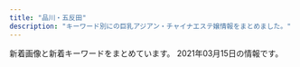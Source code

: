 ```yaml
---
title: "品川・五反田"
description: "キーワード別にの巨乳アジアン・チャイナエステ嬢情報をまとめました。"
---
```


新着画像と新着キーワードをまとめています。
2021年03月15日の情報です。

<DmmAffiliateIns />
<KeywordTable
  shops={
    [
    {
        "name": "\u7f8e\u4f36",
        "station": "JR\u4e94\u53cd\u7530\u99c5\u897f\u53e3",
        "keywords": {
            "87": 4,
            "85": 2,
            "86": 2,
            "E": 8,
            "88": 2
        },
        "img_links": [
            "http://es-mirei.com/images/store/04.jpg",
            "http://es-mirei.com/images/noImg.jpg",
            "http://es-mirei.com/staffPhoto/b20170728165256.jpg",
            "http://es-mirei.com/images/s3Slider1Images/03.jpg",
            "http://es-mirei.com/staffPhoto/s20170728165256.jpg",
            "http://es-mirei.com/staffPhoto/b20180613122502.jpg",
            "http://es-mirei.com/images/store/05.jpg",
            "http://es-mirei.com/staffPhoto/s20170911152114.jpg",
            "http://es-mirei.com/images/returnStaffBtn.png",
            "http://es-mirei.com/images/store/06.jpg",
            "http://es-mirei.com/images/s3Slider1Images/02.jpg",
            "http://es-mirei.com/images/store/01.jpg",
            "http://es-mirei.com/staffPhoto/b20170911152129.jpg",
            "http://es-mirei.com/staffPhoto/s20170728165536.jpg",
            "http://es-mirei.com/images/store/02.jpg",
            "http://es-mirei.com/staffPhoto/b20180209180323.jpg",
            "http://es-mirei.com/staffPhoto/s20170911152129.jpg",
            "http://es-mirei.com/staffPhoto/b20170728165536.jpg",
            "http://es-mirei.com/images/s3Slider1Images/01.jpg",
            "http://es-mirei.com/images/store/03.jpg",
            "http://es-mirei.com/staffPhoto/b20170911152114.jpg",
            "http://es-mirei.com/staffPhoto/s20170728165302.jpg",
            "http://es-mirei.com/staffPhoto/s20180209180323.jpg",
            "http://es-mirei.com/staffPhoto/b20170908125528.jpg",
            "http://es-mirei.com/staffPhoto/s20180613122502.jpg",
            "http://es-mirei.com/staffPhoto/b20170728165302.jpg",
            "http://es-mirei.com/staffPhoto/s20170908125528.jpg"
        ],
        "url": "http://es-mirei.com/"
    },
    {
        "keywords": {},
        "name": "\u30d5\u30ed\u30fc\u30e9",
        "station": "JR\u54c1\u5ddd\u99c5\u9ad8\u8f2a\u53e3",
        "url": "http://f-aroma.info/",
        "img_links": []
    },
    {
        "station": "JR\u4e94\u53cd\u7530\u99c5\u897f\u53e3",
        "keywords": {},
        "name": "\u30ea\u30e9\u30af\u30bc\u30fc\u30b7\u30e7\u30f3\u862d",
        "url": "http://www.relax-cs.com/",
        "img_links": [
            "http://www.relax-cs.com/ncss/nav/nav-005.jpg",
            "http://www.relax-cs.com/ncss/top01.jpg",
            "http://www.relax-cs.com/ncss/nav/nav-003.jpg",
            "http://www.relax-cs.com/ncss/top02-left.jpg",
            "http://www.relax-cs.com/ncss/nav/nav-002.jpg",
            "http://www.relax-cs.com/ncss/staff01.jpg",
            "http://www.relax-cs.com/ncss/nav/nav-004.jpg",
            "http://www.relax-cs.com/ncss/staff02.jpg",
            "http://www.relax-cs.com/ncss/tel.png",
            "http://www.relax-cs.com/ncss/nav/nav-001.jpg",
            "http://www.relax-cs.com/ncss/top03.jpg",
            "http://www.relax-cs.com/ncss/nav/nav-006.jpg"
        ]
    },
    {
        "station": "JR\u4e94\u53cd\u7530\u99c5\u897f\u53e3",
        "keywords": {},
        "name": "\u6708\u306e\u548c",
        "url": "https://tsukiwa.info/",
        "img_links": [
            "https://tsukiwa.info/img/staff/koko3.jpg",
            "https://tsukiwa.info/img/staff/5B1348C8-81C8-4A36-8AF4-201F525E98EC.jpeg",
            "https://tsukiwa.info/img/staff/aya2101.jpg",
            "https://tsukiwa.info/img/staff/1B18DB0C-4C76-4A8F-972F-C1207E0FEBD1.jpeg",
            "https://tsukiwa.info/img/staff/rena01.jpg",
            "https://tsukiwa.info/img/bar_staff.png",
            "https://tsukiwa.info/img/staff/mimi20202.jpg",
            "https://tsukiwa.info/img/pickupGirl.png",
            "https://tsukiwa.info/img/news1.png",
            "https://tsukiwa.info/img/staff/yuri001.jpg",
            "https://tsukiwa.info/img/staff/rumi02.jpg",
            "https://tsukiwa.info/img/QRcode.png",
            "https://tsukiwa.info/img/akusesu-top0.jpg",
            "https://tsukiwa.info/img/bar_gallery.png",
            "https://tsukiwa.info/img/news3.png",
            "https://tsukiwa.info/img/staff/sara242.jpg",
            "https://tsukiwa.info/img/top_map.jpg",
            "https://tsukiwa.info/img/staff/mimi202012.jpg",
            "https://tsukiwa.info/img/staff/rumi04.jpg",
            "https://tsukiwa.info/img/event/camp03.jpg",
            "https://tsukiwa.info/img/staff_top/20201219_2.jpg",
            "https://www.a-side.com/ad/koko/include/banner/koko_200x40.png",
            "https://tsukiwa.info/img/event/20210128.png",
            "https://tsukiwa.info/img/staff/sara241.jpg",
            "https://tsukiwa.info/img/staff_top/20201219_1.jpg",
            "https://tsukiwa.info/img/staff/sara243.jpg",
            "https://tsukiwa.info/img/staff/sara244.jpg",
            "https://tsukiwa.info/img/staff/yuna01.jpg",
            "https://tsukiwa.info/img/staff/no_image.jpg",
            "https://tsukiwa.info/img/staff/mimi01.jpg",
            "https://tsukiwa.info/img/bar_profile.png",
            "https://tsukiwa.info/img/staff/ruru1.jpg"
        ]
    },
    {
        "url": "http://p-fly.work/",
        "keywords": {},
        "station": "JR\u4e94\u53cd\u7530\u99c5\u897f\u53e3",
        "img_links": [
            "http://p-fly.work/staff/yuki.jpg",
            "http://p-fly.work/images/1.jpg",
            "http://p-fly.work/staff/koko.jpg",
            "http://p-fly.work/images/sys2.jpg",
            "http://p-fly.work/staff/sara.jpg",
            "http://p-fly.work/images/tr.jpg",
            "http://p-fly.work/images/mobile.jpg",
            "http://p-fly.work/img/mai1.jpg",
            "http://p-fly.work/images/int2.png",
            "http://p-fly.work/images/12.jpg",
            "http://p-fly.work/images/b3.jpg",
            "http://p-fly.work/images/news.jpg",
            "http://p-fly.work/images/b1.jpg",
            "http://p-fly.work/images/sys4.png",
            "http://p-fly.work/images/b2.jpg",
            "http://p-fly.work/images/sys3.jpg",
            "http://p-fly.work/images/ac1.jpg",
            "http://p-fly.work/images/7.jpg",
            "http://p-fly.work/img/koko1.jpg",
            "http://p-fly.work/images/10.jpg",
            "http://p-fly.work/img/yuyu1.jpg",
            "http://p-fly.work/images/line.png",
            "http://p-fly.work/staff/mai.jpg",
            "http://p-fly.work/images/sys1.jpg",
            "http://p-fly.work/staff/yuyu.jpg",
            "http://p-fly.work/images/interior_t.png",
            "http://p-fly.work/images/head.png",
            "http://p-fly.work/images/staff_t.png",
            "http://p-fly.work/images/int1.jpg",
            "http://p-fly.work/img/sara1.jpg"
        ],
        "name": "\u7d2b\u306e\u8776"
    },
    {
        "url": "https://i-house.aoaoeo.com/",
        "keywords": {},
        "img_links": [],
        "station": "JR\u4e94\u53cd\u7530\u99c5\u897f\u53e3",
        "name": "\u7652\u3057\u30cf\u30a6\u30b9"
    },
    {
        "station": "JR\u4e94\u53cd\u7530\u99c5\u897f\u53e3",
        "url": "http://gotanda.pepper.jp/",
        "name": "\u4e94\u53cd\u7530\u30e1\u30c7\u30a3\u30ab\u30eb\u30a8\u30f3",
        "keywords": {},
        "img_links": [
            "http://gotanda.pepper.jp/m173.jpg",
            "http://gotanda.pepper.jp/20151109231038834554.jpg",
            "http://gotanda.pepper.jp/m02272.jpg",
            "http://gotanda.pepper.jp/m049.png",
            "http://gotanda.pepper.jp/gotanda001.jpg",
            "http://gotanda.pepper.jp/1-01.png",
            "http://gotanda.pepper.jp/m048.png"
        ]
    },
    {
        "station": "JR\u54c1\u5ddd\u99c5\u9ad8\u8f2a\u53e3",
        "keywords": {
            "C": 15
        },
        "url": "http://www.kouroku-este.com/",
        "img_links": [
            "http://www.kouroku-este.com/img/staff/fff/s-fff2.jpg",
            "http://www.kouroku-este.com/img/staff/aaa/aaa1.jpg",
            "http://www.kouroku-este.com/img/staff/bbb/bbb1.jpg",
            "http://www.kouroku-este.com/img/top/listmark1.png",
            "http://www.kouroku-este.com/img/staff/aaa/aaa2.jpg",
            "http://www.kouroku-este.com/img/menu/info_r.jpg",
            "http://www.kouroku-este.com/img/staff/fff/s-fff1.jpg",
            "http://www.kouroku-este.com/img/staff/ggg/ggg1.jpg",
            "http://www.kouroku-este.com/img/staff/eee/s-eee1.jpg",
            "http://www.kouroku-este.com/img/staff/ccc/ccc1.jpg",
            "http://www.kouroku-este.com/img/staff/ccc/ccc2.jpg",
            "http://www.kouroku-este.com/img/system/service02.jpg",
            "http://www.kouroku-este.com/img/system/service01.jpg",
            "http://www.kouroku-este.com/img/staff/eee/s-eee2.jpg"
        ],
        "name": "\u5eb7\u7984"
    },
    {
        "station": "JR\u4e94\u53cd\u7530\u99c5",
        "img_links": [
            "http://hanagoromo.work/sys.jpg",
            "http://hanagoromo.work/yumi1.jpg",
            "http://hanagoromo.work/b2.jpg",
            "http://hanagoromo.work/4.jpg",
            "http://hanagoromo.work/rina1.jpeg",
            "http://hanagoromo.work/rie1.jpg",
            "http://hanagoromo.work/yuki.jpg",
            "http://hanagoromo.work/yumi.jpg",
            "http://hanagoromo.work/ta.png",
            "http://hanagoromo.work/nana.jpg",
            "http://hanagoromo.work/mio2.jpg",
            "http://hanagoromo.work/miyuki1.jpg",
            "http://hanagoromo.work/tina2.jpg",
            "http://hanagoromo.work/main_top.jpg",
            "http://hanagoromo.work/b3.jpg",
            "http://hanagoromo.work/sayaka.jpg",
            "http://hanagoromo.work/6.jpg",
            "http://hanagoromo.work/yuyu.jpg",
            "http://hanagoromo.work/b1.jpg",
            "http://hanagoromo.work/nana2.jpg",
            "http://hanagoromo.work/yuna1.jpg",
            "http://hanagoromo.work/rina2.jpeg",
            "http://hanagoromo.work/head.jpg",
            "http://hanagoromo.work/tina.jpg",
            "http://hanagoromo.work/ai3.jpg",
            "http://hanagoromo.work/mio.jpg",
            "http://hanagoromo.work/hitomi2.jpg",
            "http://hanagoromo.work/yuna2.jpg",
            "http://hanagoromo.work/hitomi1.jpg",
            "http://hanagoromo.work/eri.jpg",
            "http://hanagoromo.work/112.jpg",
            "http://hanagoromo.work/nana1.jpg",
            "http://hanagoromo.work/3.jpg",
            "http://hanagoromo.work/1.jpg",
            "http://hanagoromo.work/s1.png",
            "http://hanagoromo.work/2.jpg",
            "http://hanagoromo.work/staff_t.jpg",
            "http://hanagoromo.work/mens-esthe1.png",
            "http://hanagoromo.work/mio1.jpg",
            "http://hanagoromo.work/interior1.jpg",
            "http://hanagoromo.work/ai2.jpg",
            "http://hanagoromo.work/interior_t.jpg",
            "http://hanagoromo.work/int2.jpg",
            "http://hanagoromo.work/hitomi.jpg",
            "http://hanagoromo.work/miyuki.jpg"
        ],
        "url": "http://hanagoromo.work/",
        "name": "\u82b1\u8863",
        "keywords": {}
    },
    {
        "keywords": {},
        "name": "\u30c8\u30f3\u30dd\u30fc",
        "url": "http://hi-msg.com/tonpoh/",
        "img_links": [
            "http://hi-msg.com/tonpoh/images/p-5.jpg",
            "http://hi-msg.com/tonpoh/images/p-6.jpg",
            "http://hi-msg.com/tonpoh/images/p-6-1.jpg",
            "http://hi-msg.com/tonpoh/images/s5.png",
            "http://hi-msg.com/tonpoh/images/l.png",
            "http://hi-msg.com/tonpoh/images/p-7-1.jpg",
            "http://hi-msg.com/tonpoh/images/p-13.jpg",
            "http://hi-msg.com/tonpoh/images/no.png",
            "http://hi-msg.com/tonpoh/images/p-9-1.jpg",
            "http://hi-msg.com/tonpoh/images/tit-staff.png",
            "http://hi-msg.com/tonpoh/images/p-2.jpg",
            "http://hi-msg.com/tonpoh/images/p-11.jpg",
            "http://hi-msg.com/tonpoh/images/fla-3.png",
            "http://hi-msg.com/tonpoh/images/s8.png",
            "http://hi-msg.com/tonpoh/images/p-14-1.jpg",
            "http://hi-msg.com/tonpoh/images/p-8.jpg",
            "http://hi-msg.com/tonpoh/images/p-0.jpg",
            "http://hi-msg.com/tonpoh/images/p-14.jpg",
            "http://hi-msg.com/tonpoh/images/fla-1.png",
            "http://hi-msg.com/tonpoh/images/botton.png",
            "http://hi-msg.com/tonpoh/images/s9.png",
            "http://hi-msg.com/tonpoh/images/p-12-1.jpg",
            "http://hi-msg.com/tonpoh/images/p-8-1.jpg",
            "http://hi-msg.com/tonpoh/images/line.png",
            "http://hi-msg.com/tonpoh/images/p-10-1.jpg",
            "http://hi-msg.com/tonpoh/images/p-12.jpg",
            "http://hi-msg.com/tonpoh/images/p-13-1.jpg",
            "http://hi-msg.com/tonpoh/images/p-11-1.jpg",
            "http://hi-msg.com/tonpoh/images/fla.png",
            "http://hi-msg.com/tonpoh/images/s6.png",
            "http://hi-msg.com/tonpoh/images/p-4.jpg",
            "http://hi-msg.com/tonpoh/images/s1.png",
            "http://hi-msg.com/tonpoh/images/ll.png",
            "http://hi-msg.com/tonpoh/images/p-7.jpg",
            "http://hi-msg.com/tonpoh/images/p-9.jpg",
            "http://hi-msg.com/tonpoh/images/p-1.jpg",
            "http://hi-msg.com/tonpoh/images/tit-sys.png",
            "http://hi-msg.com/tonpoh/images/p-10.jpg",
            "http://hi-msg.com/tonpoh/images/s4.jpg"
        ],
        "station": "JR\u4e94\u53cd\u7530\u99c5\u897f\u53e3"
    },
    {
        "img_links": [
            "http://www.relax-fuyou.info/img/r9.jpg",
            "http://www.relax-fuyou.info/img/sta5.jpg",
            "http://www.relax-fuyou.info/img/sta8.jpg",
            "http://www.relax-fuyou.info/img/st141.jpg",
            "http://www.relax-fuyou.info/img/st1.jpg",
            "http://www.relax-fuyou.info/img/st191.jpg",
            "http://www.relax-fuyou.info/img/st150.jpg",
            "http://www.relax-fuyou.info/img/st181.jpg",
            "http://www.relax-fuyou.info/img/st41.jpg",
            "http://www.relax-fuyou.info/img/top.jpg",
            "http://www.relax-fuyou.info/img/st10.jpg",
            "http://www.relax-fuyou.info/img/sta16.jpg",
            "http://www.relax-fuyou.info/img/st11.jpg",
            "http://www.relax-fuyou.info/img/sta19.jpg",
            "http://www.relax-fuyou.info/img/sta18.jpg",
            "http://www.relax-fuyou.info/img/st72.jpg",
            "http://www.relax-fuyou.info/img/st140.jpg",
            "http://www.relax-fuyou.info/img/st5.jpg",
            "http://www.relax-fuyou.info/img/st161.jpg",
            "http://www.relax-fuyou.info/img/st42.jpg",
            "http://www.relax-fuyou.info/img/st8.jpg",
            "http://www.relax-fuyou.info/img/sta20.jpg",
            "http://www.relax-fuyou.info/img/sta1.jpg",
            "http://www.relax-fuyou.info/img/st171.jpg",
            "http://www.relax-fuyou.info/img/st160.jpg",
            "http://www.relax-fuyou.info/img/sta15.jpg",
            "http://www.relax-fuyou.info/img/sta17.jpg",
            "http://www.relax-fuyou.info/img/st17.jpg",
            "http://www.relax-fuyou.info/img/st201.jpg",
            "http://www.relax-fuyou.info/img/st71.jpg",
            "http://www.relax-fuyou.info/img/st7.jpg",
            "http://www.relax-fuyou.info/img/st110.jpg"
        ],
        "name": "\u8299\u84c9\uff5e\u30d5\u30e8\u30a6\uff5e",
        "url": "http://www.relax-fuyou.info/",
        "station": "JR\u4e94\u53cd\u7530\u99c5\u6771\u53e3",
        "keywords": {
            "84": 5,
            "C": 3,
            "87": 2,
            "86": 2,
            "88": 3,
            "90": 2,
            "G": 1,
            "E": 5,
            "D": 5
        }
    },
    {
        "url": "http://www.es-yuduki.com/",
        "keywords": {
            "C": 13
        },
        "img_links": [
            "http://www.es-yuduki.com/css/staff01-b.jpg",
            "http://www.es-yuduki.com/css/progress01.jpg",
            "http://www.es-yuduki.com/css/progress05.jpg",
            "http://www.es-yuduki.com/css/main-top05.png",
            "http://www.es-yuduki.com/css/nav/change-004.jpg",
            "http://www.es-yuduki.com/css/staff02-b.jpg",
            "http://www.es-yuduki.com/css/nav/nav-005.jpg",
            "http://www.es-yuduki.com/css/staff00.jpg",
            "http://www.es-yuduki.com/css/progress06.jpg",
            "http://www.es-yuduki.com/css/progress02.jpg",
            "http://www.es-yuduki.com/css/progress04.jpg",
            "http://www.es-yuduki.com/css/staff03.jpg",
            "http://www.es-yuduki.com/css/nav/nav-002.jpg",
            "http://www.es-yuduki.com/css/nav/change-006.jpg",
            "http://www.es-yuduki.com/css/nav/change-0003.jpg",
            "http://www.es-yuduki.com/css/coupon003.jpg",
            "http://www.es-yuduki.com/css/staff01.jpg",
            "http://www.es-yuduki.com/css/nav/nav-004.jpg",
            "http://www.es-yuduki.com/css/staff02.jpg",
            "http://www.es-yuduki.com/css/nav/change-007.jpg",
            "http://www.es-yuduki.com/css/nav/change-001.jpg",
            "http://www.es-yuduki.com/css/nav/nav-001.jpg",
            "http://www.es-yuduki.com/css/staff03-b.jpg",
            "http://www.es-yuduki.com/css/kanban.jpg",
            "http://www.es-yuduki.com/css/nav/nav-006.jpg",
            "http://www.es-yuduki.com/css/nav/nav-007.jpg",
            "http://www.es-yuduki.com/css/nav/change-005.jpg",
            "http://www.es-yuduki.com/css/head.jpg",
            "http://www.es-yuduki.com/css/nav/nav-0003.jpg",
            "http://www.es-yuduki.com/css/progress03.jpg",
            "http://www.es-yuduki.com/css/progress07.jpg",
            "http://www.es-yuduki.com/css/nav/change-002.jpg",
            "http://www.es-yuduki.com/css/progress08.jpg"
        ],
        "name": "\u30de\u30c3\u30b5\u30fc\u30b8\u306e\u5915\u6708",
        "station": "JR\u4e94\u53cd\u7530\u99c5\u897f\u53e3"
    },
    {
        "img_links": [
            "http://www.kenkou-house.info/img/s17.jpg",
            "http://www.kenkou-house.info/img/s1.jpg",
            "http://www.kenkou-house.info/img/play.png",
            "http://www.kenkou-house.info/img/s7.jpg",
            "http://www.kenkou-house.info/img/s12.jpg",
            "http://www.kenkou-house.info/img/s16.jpg",
            "http://www.kenkou-house.info/img/Himawari_468_60.png",
            "http://www.kenkou-house.info/img/s.png",
            "http://www.kenkou-house.info/img/s15.jpg",
            "http://www.kenkou-house.info/img/bottmo-left.png",
            "http://www.kenkou-house.info/img/m3.png",
            "http://www.kenkou-house.info/img/s14.jpg",
            "http://www.kenkou-house.info/img/m5.png",
            "http://www.kenkou-house.info/img/s33.jpg",
            "http://www.kenkou-house.info/img/s91.jpg",
            "http://www.kenkou-house.info/img/s21.jpg",
            "http://www.kenkou-house.info/img/Himawari_200_40.png",
            "http://www.kenkou-house.info/img/body-.png",
            "http://www.kenkou-house.info/img/head.png",
            "http://www.kenkou-house.info/img/s20.jpg",
            "http://www.kenkou-house.info/img/m4.png",
            "http://www.kenkou-house.info/img/s61.jpg",
            "http://www.kenkou-house.info/img/bottmo-ritght.png",
            "http://www.kenkou-house.info/img/m2.png",
            "http://www.kenkou-house.info/img/Himawari_88_31.png",
            "http://www.kenkou-house.info/img/s13.jpg",
            "http://www.kenkou-house.info/img/s22.jpg",
            "http://www.kenkou-house.info/img/Himawari_160_45.png",
            "http://www.kenkou-house.info/img/m8.png",
            "http://www.kenkou-house.info/img/m1.png",
            "http://www.kenkou-house.info/img/s4.jpg",
            "http://www.kenkou-house.info/img/m6.png",
            "http://www.kenkou-house.info/img/door.png",
            "http://www.kenkou-house.info/img/s11.jpg",
            "http://www.kenkou-house.info/img/m7.png"
        ],
        "name": "\u3072\u307e\u308f\u308a",
        "station": "JR\u4e94\u53cd\u7530\u99c5\u6771\u53e3",
        "url": "http://www.kenkou-house.info/",
        "keywords": {
            "C": 8
        }
    },
    {
        "station": "\u6238\u8d8a\u9280\u5ea7\u99c5",
        "img_links": [
            "http://lacure.link/images/g1.jpg",
            "http://lacure.link/images/s1.jpg",
            "http://lacure.link/images/top2.jpg",
            "http://lacure.link/images/g5.jpg",
            "http://lacure.link/images/g6.jpg",
            "http://lacure.link/images/kol.jpg",
            "http://lacure.link/images/s_staff.png",
            "http://lacure.link/images/r1.jpg",
            "http://lacure.link/images/r3.jpg",
            "http://lacure.link/images/news.png",
            "http://lacure.link/images/g0.jpg",
            "http://lacure.link/images/r5.jpg",
            "http://lacure.link/images/sayuri.jpg",
            "http://lacure.link/images/g3.jpg",
            "http://lacure.link/images/kiki.jpg",
            "http://lacure.link/images/gb01.png",
            "http://lacure.link/images/left3.png",
            "http://lacure.link/images/yuki.jpg",
            "http://lacure.link/images/asali.jpg",
            "http://lacure.link/images/r2.jpg",
            "http://lacure.link/images/zi.png",
            "http://lacure.link/images/r6.jpg",
            "http://lacure.link/images/face.png",
            "http://lacure.link/images/g2.jpg",
            "http://lacure.link/images/r4.jpg"
        ],
        "name": "\u30e9\u30ad\u30e5\u30a2",
        "keywords": {},
        "url": "http://lacure.link/"
    }
]
}
/>
<DmmAffiliateScript />
